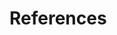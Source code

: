\cleardoublepage
\phantomsection
\addcontentsline{toc}{part}{Bibliography}

\begingroup
# References {-}
\chaptermark{References}
\hspace{\parindent}
\setlength{\parindent}{-0.25in}
\setlength{\leftskip}{0.25in}
\setlength{\parskip}{0pt}
\footnotesize
<div id="refs"></div>
\endgroup